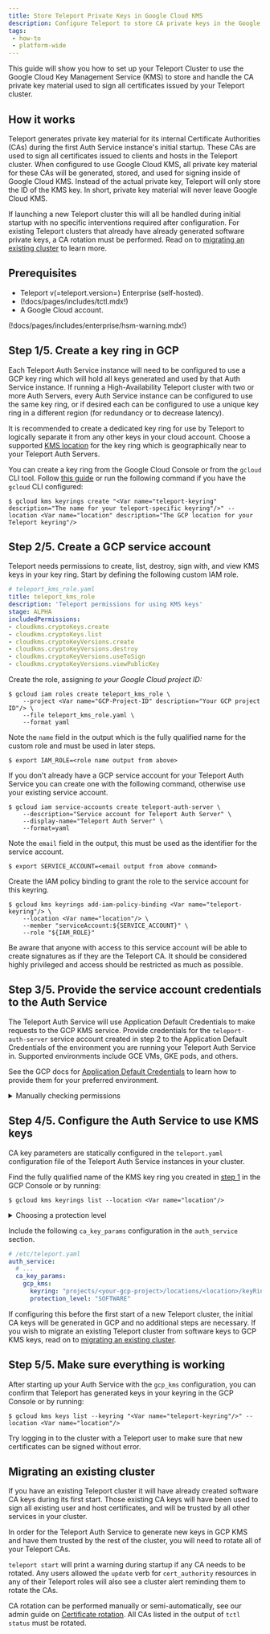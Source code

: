 ```yaml
---
title: Store Teleport Private Keys in Google Cloud KMS
description: Configure Teleport to store CA private keys in the Google Cloud Key Management Service
tags:
 - how-to
 - platform-wide
---
```


This guide will show you how to set up your Teleport Cluster to use the Google
Cloud Key Management Service (KMS) to store and handle the CA private key
material used to sign all certificates issued by your Teleport cluster.

## How it works

Teleport generates private key material for its internal Certificate Authorities
(CAs) during the first Auth Service instance's initial startup.
These CAs are used to sign all certificates issued to clients and hosts in the
Teleport cluster.
When configured to use Google Cloud KMS, all private key material for these CAs
will be generated, stored, and used for signing inside of Google Cloud KMS.
Instead of the actual private key, Teleport will only store the ID of the KMS
key.
In short, private key material will never leave Google Cloud KMS.

If launching a new Teleport cluster this will all be handled during initial
startup with no specific interventions required after configuration.
For existing Teleport clusters that already have already generated software
private keys, a CA rotation must be performed.
Read on to [migrating an existing cluster](#migrating-an-existing-cluster) to
learn more.

## Prerequisites

- Teleport v(=teleport.version=) Enterprise (self-hosted).
- (!docs/pages/includes/tctl.mdx!)
- A Google Cloud account.

(!docs/pages/includes/enterprise/hsm-warning.mdx!)

## Step 1/5. Create a key ring in GCP

Each Teleport Auth Service instance will need to be configured to use a GCP key
ring which will hold all keys generated and used by that Auth Service instance.
If running a High-Availability Teleport cluster with two or more Auth Servers,
every Auth Service instance can be configured to use the same key ring, or if
desired each can be configured to use a unique key ring in a different region
(for redundancy or to decrease latency).

It is recommended to create a dedicated key ring for use by Teleport to logically
separate it from any other keys in your cloud account.
Choose a supported
[KMS location](https://cloud.google.com/kms/docs/locations)
for the key ring which is geographically near to your Teleport Auth Servers.

You can create a key ring from the Google Cloud Console or from the `gcloud` CLI
tool. Follow
[this guide](https://cloud.google.com/kms/docs/creating-asymmetric-keys#create_a_key_ring)
or run the following command if you have the `gcloud` CLI configured:

```code
$ gcloud kms keyrings create "<Var name="teleport-keyring" description="The name for your teleport-specific keyring"/>" --location <Var name="location" description="The GCP location for your Teleport keyring"/>
```

## Step 2/5. Create a GCP service account

Teleport needs permissions to create, list, destroy, sign with, and view KMS
keys in your key ring. Start by defining the following custom IAM role.

```yaml
# teleport_kms_role.yaml
title: teleport_kms_role
description: 'Teleport permissions for using KMS keys'
stage: ALPHA
includedPermissions:
- cloudkms.cryptoKeys.create
- cloudkms.cryptoKeys.list
- cloudkms.cryptoKeyVersions.create
- cloudkms.cryptoKeyVersions.destroy
- cloudkms.cryptoKeyVersions.useToSign
- cloudkms.cryptoKeyVersions.viewPublicKey
```

Create the role, assigning <Var name="GCP-Project-ID" /> to your Google Cloud project ID:

```code
$ gcloud iam roles create teleport_kms_role \
    --project <Var name="GCP-Project-ID" description="Your GCP project ID"/> \
    --file teleport_kms_role.yaml \
    --format yaml
```

Note the `name` field in the output which is the fully qualified name for the
custom role and must be used in later steps.

```code
$ export IAM_ROLE=<role name output from above>
```

If you don't already have a GCP service account for your Teleport Auth Service
you can create one with the following command, otherwise use your existing
service account.

```code
$ gcloud iam service-accounts create teleport-auth-server \
    --description="Service account for Teleport Auth Server" \
    --display-name="Teleport Auth Server" \
    --format=yaml
```

Note the `email` field in the output, this must be used as the identifier for
the service account.

```code
$ export SERVICE_ACCOUNT=<email output from above command>
```

Create the IAM policy binding to grant the role to the service account for this
keyring.

```code
$ gcloud kms keyrings add-iam-policy-binding <Var name="teleport-keyring"/> \
    --location <Var name="location"/> \
    --member "serviceAccount:${SERVICE_ACCOUNT}" \
    --role "${IAM_ROLE}"
```

<Admonition type="warning">
Be aware that anyone with access to this service account will be able to create
signatures as if they are the Teleport CA.
It should be considered highly privileged and access should be restricted as
much as possible.
</Admonition>

## Step 3/5. Provide the service account credentials to the Auth Service

The Teleport Auth Service will use Application Default Credentials to make
requests to the GCP KMS service.
Provide credentials for the `teleport-auth-server` service account created in
step 2 to the Application Default Credentials of the environment you are running
your Teleport Auth Service in.
Supported environments include GCE VMs, GKE pods, and others.

See the GCP docs for
[Application Default Credentials](https://cloud.google.com/docs/authentication/provide-credentials-adc)
to learn how to provide them for your preferred environment.

<details>
<summary>Manually checking permissions</summary>

To make sure the credentials have been configured correctly, you can run the
`gcloud` CLI tool from your Teleport Auth Service's environment. Some example
commands you could use to debug are listed here:

```code
$ gcloud kms keys list --location <Var name="location"/> --keyring "<Var name="teleport-keyring"/>"
Listed 0 items.
$ gcloud kms keys create --location <Var name="location"/> --keyring "<Var name="teleport-keyring"/>" \
    --purpose asymmetric-signing \
    --default-algorithm rsa-sign-pkcs1-4096-sha512 \
    test-key
$ gcloud kms keys list --location <Var name="location"/> --keyring "<Var name="teleport-keyring"/>"
NAME                                                                                   PURPOSE          ALGORITHM                   PROTECTION_LEVEL
projects/my-gcp-account/locations/global/keyRings/teleport-keyring/cryptoKeys/test-key ASYMMETRIC_SIGN  RSA_SIGN_PKCS1_4096_SHA512  SOFTWARE
$ echo hello > /tmp/hello.txt
$ gcloud kms asymmetric-sign --keyring "<Var name="teleport-keyring"/>" --location <Var name="location"/> \
    --key "test-key" --version 1 \
    --input-file /tmp/hello.txt --signature-file /tmp/hello.sig
$ gcloud kms keys versions destroy --keyring "<Var name="teleport-keyring"/>" --location <Var name="location"/> --key "test-key" 1
```

</details>

## Step 4/5. Configure the Auth Service to use KMS keys

CA key parameters are statically configured in the `teleport.yaml` configuration
file of the Teleport Auth Service instances in your cluster.

Find the fully qualified name of the KMS key ring you created in
[step 1](#step-15-create-a-key-ring-in-gcp)
in the GCP Console or by running:

```code
$ gcloud kms keyrings list --location <Var name="location"/>
```

<details>
<summary>Choosing a protection level</summary>

Supported KMS protection levels are `SOFTWARE` and `HSM`.
If you choose `SOFTWARE`, GCP KMS will performs all cryptographic operations in
software (Teleport performs no cryptographic operations).
If you choose `HSM`, GCP KMS will perform all cryptographic operations in a
Hardware Security Module.

Both protection levels are considered secure by Google and Teleport, you should
evaluate your own organization's requirements and security policies when making
your decision.

One relevant difference is the usage quotas available to keys of each protection
level.
At the time of writing, software keys have a project-wide quota of 60k
cryptographic operations per minute, while asymmetric HSM keys have a quota of
3k operations per minute.
See the [KMS docs](https://cloud.google.com/kms/quotas) for updated numbers.
If your cluster will have many thousands of hosts or active users, the higher
quota software keys have may help to avoid any potential throttling, especially
during CA rotations where many new certificates must be signed.

</details>

Include the following `ca_key_params` configuration in the `auth_service` section.

```yaml
# /etc/teleport.yaml
auth_service:
  # ...
  ca_key_params:
    gcp_kms:
      keyring: "projects/<your-gcp-project>/locations/<location>/keyRings/<your-teleport-keyring>"
      protection_level: "SOFTWARE"
```

If configuring this before the first start of a new Teleport cluster, the
initial CA keys will be generated in GCP and no additional steps are necessary.
If you wish to migrate an existing Teleport cluster from software keys to GCP
KMS keys, read on to
[migrating an existing cluster](#migrating-an-existing-cluster).

## Step 5/5. Make sure everything is working

After starting up your Auth Service with the `gcp_kms` configuration, you can
confirm that Teleport has generated keys in your keyring in the GCP Console or
by running:

```code
$ gcloud kms keys list --keyring "<Var name="teleport-keyring"/>" --location <Var name="location"/>
```

Try logging in to the cluster with a Teleport user to make sure that new
certificates can be signed without error.

## Migrating an existing cluster

If you have an existing Teleport cluster it will have already created software
CA keys during its first start.
Those existing CA keys will have been used to sign all existing user and host
certificates, and will be trusted by all other services in your cluster.

In order for the Teleport Auth Service to generate new keys in GCP KMS and have
them trusted by the rest of the cluster, you will need to rotate all of your
Teleport CAs.

`teleport start` will print a warning during startup if any CA needs to be rotated.
Any users allowed the `update` verb for `cert_authority` resources in any of
their Teleport roles will also see a cluster alert reminding them to rotate the
CAs.

CA rotation can be performed manually or semi-automatically, see our admin guide
on [Certificate rotation](../management/operations/ca-rotation.mdx).
All CAs listed in the output of `tctl status` must be rotated.
